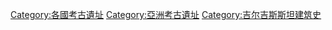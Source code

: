 [[Category:各國考古遺址|Category:各國考古遺址]]
[[Category:亞洲考古遺址|Category:亞洲考古遺址]]
[[Category:吉尔吉斯斯坦建筑史|Category:吉尔吉斯斯坦建筑史]]